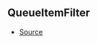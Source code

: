 ## QueueItemFilter



- [Source](https://github.com/Androz2091/discord-player/blob/3861a2c/packages/utils/src/Queue.ts#L5)